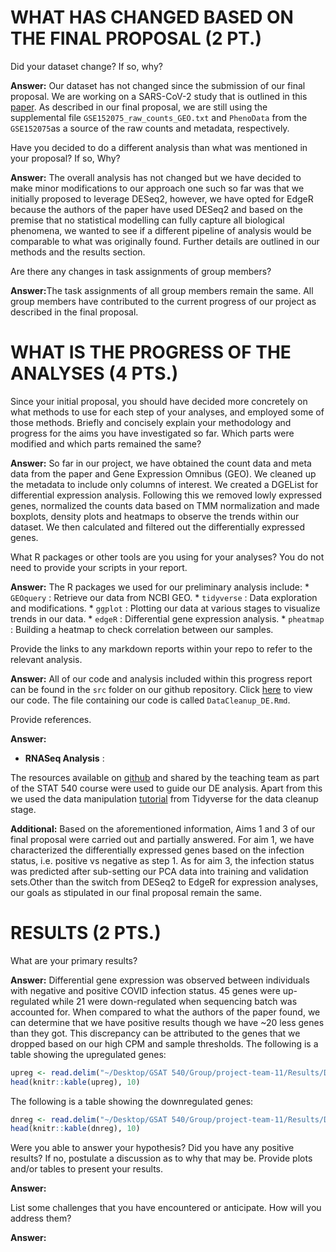 # WHAT HAS CHANGED BASED ON THE FINAL PROPOSAL (2 PT.)

Did your dataset change? If so, why?

**Answer:** Our dataset has not changed since the submission of our final proposal. We are working on a SARS-CoV-2 study that is outlined in this [paper](https://journals.plos.org/plosbiology/article?id=10.1371/journal.pbio.3000849). As described in our final proposal, we are still using the supplemental file `GSE152075_raw_counts_GEO.txt` and `PhenoData` from the `GSE152075`as a source of the raw counts and metadata, respectively.

Have you decided to do a different analysis than what was mentioned in your proposal? If so, Why?

**Answer:** The overall analysis has not changed but we have decided to make minor modifications to our approach one such so far was that we initially proposed to leverage DESeq2, however, we have opted for EdgeR because the authors of the paper have used DESeq2 and based on the premise that no statistical modelling can fully capture all biological phenomena, we wanted to see if a different  pipeline of analysis would be comparable to what was originally found. Further details are outlined in our methods and the results section. 

Are there any changes in task assignments of group members?

**Answer:**The task assignments of all group members remain the same. All group members have contributed to the current progress of our project as described in the final proposal. 


# WHAT IS THE PROGRESS OF THE ANALYSES (4 PTS.)

Since your initial proposal, you should have decided more concretely on what methods to use for each step of your analyses, and employed some of those methods.
Briefly and concisely explain your methodology and progress for the aims you have investigated so far. Which parts were modified and which parts remained the same?

**Answer:** So far in our project, we have obtained the count data and meta data from the paper and Gene Expression Omnibus (GEO). We cleaned up the metadata to include only columns of interest. We created a DGEList for differential expression analysis. Following this we removed lowly expressed genes, normalized the counts data based on TMM normalization and made boxplots, density plots and heatmaps to observe the trends within our dataset. We then calculated and filtered out the differentially expressed genes. 

What R packages or other tools are you using for your analyses? You do not need to provide your scripts in your report.

**Answer:** The R packages we used for our preliminary analysis include:
* `GEOquery` : Retrieve our data from NCBI GEO. 
* `tidyverse` : Data exploration and modifications.
* `ggplot` : Plotting our data at various stages to visualize trends in our data.
* `edgeR` : Differential gene expression analysis.
* `pheatmap` : Building a heatmap to check correlation between our samples. 

Provide the links to any markdown reports within your repo to refer to the relevant analysis.

**Answer:** All of our code and analysis included within this progress report can be found in the `src` folder on our github repository. Click [here](https://github.com/STAT540-UBC-2022/project-team-11/blob/main/src/DataCleanup_DE.Rmd) to view our code. The file containing our code is called `DataCleanup_DE.Rmd`.

Provide references.

**Answer:** 

* **RNASeq Analysis** : 

The resources available on [github](https://github.com/STAT540-UBC/resources) and shared by the teaching team as part of the STAT 540 course were used to guide our DE analysis. Apart from this we used the data manipulation [tutorial](https://dplyr.tidyverse.org) from Tidyverse for the data cleanup stage. 


**Additional:** Based on the aforementioned information, Aims 1 and 3 of our final proposal were carried out and partially answered. For aim 1, we have characterized the differentially expressed genes based on the infection status, i.e. positive vs negative as step 1. As for aim 3, the infection status was predicted after sub-setting our PCA data into training and validation sets.Other than the switch from DESeq2 to EdgeR for expression analyses, our goals as stipulated in our final proposal remain the same.


# RESULTS (2 PTS.)

What are your primary results?

**Answer:** Differential gene expression was observed between individuals with negative and positive COVID infection status. 45 genes were up-regulated while 21 were down-regulated when sequencing batch was accounted for. When compared to what the authors of the paper found, we can determine that we have positive results though we have ~20 less genes than they got. This discrepancy can be attributed to the genes that we dropped based on our high CPM and sample thresholds.
The following is a table showing the upregulated genes:
```r
upreg <- read.delim("~/Desktop/GSAT 540/Group/project-team-11/Results/DE_Upregulated.tsv")
head(knitr::kable(upreg), 10)
```

The following is a table showing the downregulated genes:
```r
dnreg <- read.delim("~/Desktop/GSAT 540/Group/project-team-11/Results/DE_Downregulated.tsv")
head(knitr::kable(dnreg), 10)
```

Were you able to answer your hypothesis? Did you have any positive results? If no, postulate a discussion as to why that may be. Provide plots and/or tables to present your results.

**Answer:** 

List some challenges that you have encountered or anticipate. How will you address them?

**Answer:**



 